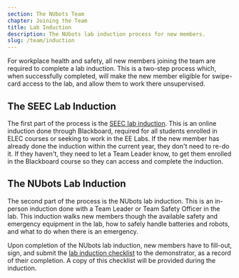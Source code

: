 ```yaml
---
section: The NUbots Team
chapter: Joining the Team
title: Lab Induction
description: The NUbots lab induction process for new members.
slug: /team/induction
---
```


For workplace health and safety, all new members joining the team are required to complete a lab induction. This is a two-step process which, when successfully completed, will make the new member eligible for swipe-card access to the lab, and allow them to work there unsupervised.

## The SEEC Lab Induction

The first part of the process is the [SEEC lab induction](https://www-eng.newcastle.edu.au/eecs/ect/oh&s/Lab%20Access/LabInductions.html). This is an online induction done through Blackboard, required for all students enrolled in ELEC courses or seeking to work in the EE Labs. If the new member has already done the induction within the current year, they don't need to re-do it. If they haven't, they need to let a Team Leader know, to get them enrolled in the Blackboard course so they can access and complete the induction.

## The NUbots Lab Induction

The second part of the process is the NUbots lab induction. This is an in-person induction done with a Team Leader or Team Safety Officer in the lab. This induction walks new members though the available safety and emergency equipment in the lab, how to safely handle batteries and robots, and what to do when there is an emergency.

Upon completion of the NUbots lab induction, new members have to fill-out, sign, and submit the [lab induction checklist](./assets/lab-induction-checklist.pdf) to the demonstrator, as a record of their completion. A copy of this checklist will be provided during the induction.
